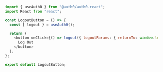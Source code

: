 ```js logout.js lines
import { useAuth0 } from "@auth0/auth0-react";
import React from "react";

const LogoutButton = () => {
  const { logout } = useAuth0();

  return (
    <button onClick={() => logout({ logoutParams: { returnTo: window.location.origin } })}>
      Log Out
    </button>
  );
};

export default LogoutButton;
```